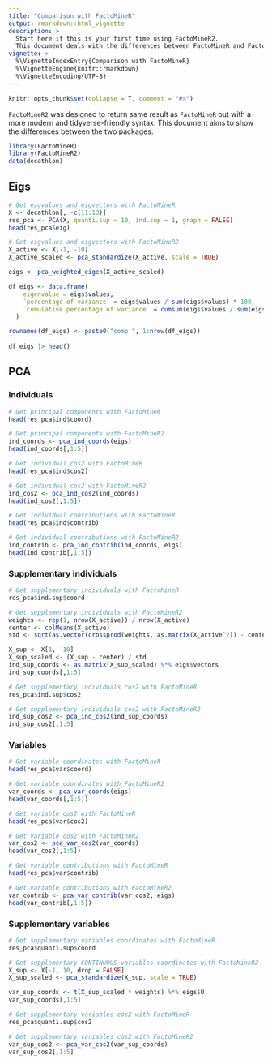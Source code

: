 ---
title: "Comparison with FactoMineR"
output: rmarkdown::html_vignette
description: >
  Start here if this is your first time using FactoMineR2.
  This document deals with the differences between FactoMineR and FactoMineR2.
vignette: >
  %\VignetteIndexEntry{Comparison with FactoMineR}
  %\VignetteEngine{knitr::rmarkdown}
  %\VignetteEncoding{UTF-8}
---

```{r echo = FALSE, message = FALSE}
knitr::opts_chunk$set(collapse = T, comment = "#>")
```

`FactoMineR2` was designed to return same result as `FactoMineR` but with a more modern and tidyverse-friendly syntax. This document aims to show the differences between the two packages.


```{r message = FALSE, warning=FALSE}
library(FactoMineR)
library(FactoMineR2)
data(decathlon)
```


## Eigs

```{r}
# Get eigvalues and eigvectors with FactoMineR
X <- decathlon[, -c(11:13)]
res_pca <- PCA(X, quanti.sup = 10, ind.sup = 1, graph = FALSE)
head(res_pca$eig)
```


```{r}
# Get eigvalues and eigvectors with FactoMineR2
X_active <- X[-1, -10]
X_active_scaled <- pca_standardize(X_active, scale = TRUE)

eigs <- pca_weighted_eigen(X_active_scaled)

df_eigs <- data.frame(
    eigenvalue = eigs$values,
    `percentage of variance` = eigs$values / sum(eigs$values) * 100,
    `cumulative percentage of variance` = cumsum(eigs$values / sum(eigs$values)) * 100
  )

rownames(df_eigs) <- paste0("comp ", 1:nrow(df_eigs))
  
df_eigs |> head()
```

## PCA

### Individuals

```{r}
# Get principal components with FactoMineR
head(res_pca$ind$coord)
```

```{r}
# Get principal components with FactoMineR2
ind_coords <- pca_ind_coords(eigs)
head(ind_coords[,1:5])
```

```{r}
# Get individual cos2 with FactoMineR
head(res_pca$ind$cos2)
```

```{r}
# Get individual cos2 with FactoMineR2
ind_cos2 <- pca_ind_cos2(ind_coords)
head(ind_cos2[,1:5])
```

```{r}
# Get individual contributions with FactoMineR
head(res_pca$ind$contrib)
```

```{r}
# Get individual contributions with FactoMineR2
ind_contrib <- pca_ind_contrib(ind_coords, eigs)
head(ind_contrib[,1:5])
```

### Supplementary individuals

```{r}
# Get supplementary individuals with FactoMineR
res_pca$ind.sup$coord
```

```{r}
# Get supplementary individuals with FactoMineR2
weights <- rep(1, nrow(X_active)) / nrow(X_active)
center <- colMeans(X_active)
std <- sqrt(as.vector(crossprod(weights, as.matrix(X_active^2)) - center^2)) 

X_sup <- X[1, -10]
X_sup_scaled <- (X_sup - center) / std 
ind_sup_coords <- as.matrix(X_sup_scaled) %*% eigs$vectors
ind_sup_coords[,1:5]
```

```{r}
# Get supplementary individuals cos2 with FactoMineR
res_pca$ind.sup$cos2
```

```{r}
# Get supplementary individuals cos2 with FactoMineR2
ind_sup_cos2 <- pca_ind_cos2(ind_sup_coords)
ind_sup_cos2[,1:5]
```


### Variables

```{r}
# Get variable coordinates with FactoMineR
head(res_pca$var$coord)
```

```{r}
# Get variable coordinates with FactoMineR2
var_coords <- pca_var_coords(eigs)
head(var_coords[,1:5])
```

```{r}
# Get variable cos2 with FactoMineR
head(res_pca$var$cos2)
```

```{r}
# Get variable cos2 with FactoMineR2
var_cos2 <- pca_var_cos2(var_coords)
head(var_cos2[,1:5])
```

```{r}
# Get variable contributions with FactoMineR
head(res_pca$var$contrib)
```

```{r}
# Get variable contributions with FactoMineR2
var_contrib <- pca_var_contrib(var_cos2, eigs)
head(var_contrib[,1:5])
```

### Supplementary variables

```{r}
# Get supplementary variables coordinates with FactoMineR
res_pca$quanti.sup$coord
```
```{r}
# Get supplementary CONTINUOUS variables coordinates with FactoMineR2
X_sup <- X[-1, 10, drop = FALSE]
X_sup_scaled <- pca_standardize(X_sup, scale = TRUE)

var_sup_coords <- t(X_sup_scaled * weights) %*% eigs$U
var_sup_coords[,1:5]
```

```{r}
# Get supplementary variables cos2 with FactoMineR
res_pca$quanti.sup$cos2
```

```{r}
# Get supplementary variables cos2 with FactoMineR2
var_sup_cos2 <- pca_var_cos2(var_sup_coords)
var_sup_cos2[,1:5]
```
